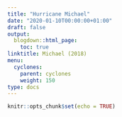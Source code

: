 ```yaml
---
title: "Hurricane Michael"
date: "2020-01-10T00:00:00+01:00"
draft: false
output:
  blogdown::html_page:
    toc: true
linktitle: Michael (2018)
menu:
  cyclones:
    parent: cyclones
    weight: 150
type: docs
---
```


```r
knitr::opts_chunk$set(echo = TRUE)
```
